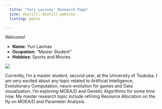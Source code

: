 ```yaml
---
  title: "Yuri Lavinas' Research Page"
  site: distill::distill_website
  listing: posts
  
---
```

  
  Welcome!

<div class="column-left">
 - __Name:__ Yuri Lavinas
- __Ocupation:__ "Master Student"
- __Hobbies:__ Sports and Movies.
</div>
<div class="column-right">
![](imgs/myself.png)
</div>


Currently, I'm a master student, second year, at the University of Tsukuba. I am very excited about any topic related to Artificial Intelligence, Evolutionary Computation, neuro-evolution for games and Data visualization. I'm exploring MOEA/D and Genetic Algorithms for some time now. My master research topic include refining Resource Allocation on the fly on MOEA/D and Parameter Analysis.  
